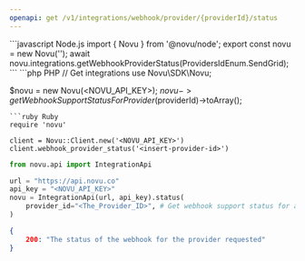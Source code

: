 ```yaml
---
openapi: get /v1/integrations/webhook/provider/{providerId}/status
---
```



<RequestExample>
```javascript Node.js
import { Novu } from '@novu/node';  
export const novu = new Novu('<REPLACE_WITH_API_KEY_FROM_ADMIN_PANEL>');
await novu.integrations.getWebhookProviderStatus(ProvidersIdEnum.SendGrid);
```
```php PHP
// Get integrations
use Novu\SDK\Novu;

$novu = new Novu(<NOVU_API_KEY>);
$novu->getWebhookSupportStatusForProvider($providerId)->toArray();
```
```ruby Ruby
require 'novu'

client = Novu::Client.new('<NOVU_API_KEY>')
client.webhook_provider_status('<insert-provider-id>')
```
```python Python
from novu.api import IntegrationApi

url = "https://api.novu.co"
api_key = "<NOVU_API_KEY>"
novu = IntegrationApi(url, api_key).status(
    provider_id="<The_Provider_ID>", # Get webhook support status for a given provider using its providerID.
)
```


</RequestExample>

<ResponseExample>

```json Response
{
    200: "The status of the webhook for the provider requested"
}
```

</ResponseExample>